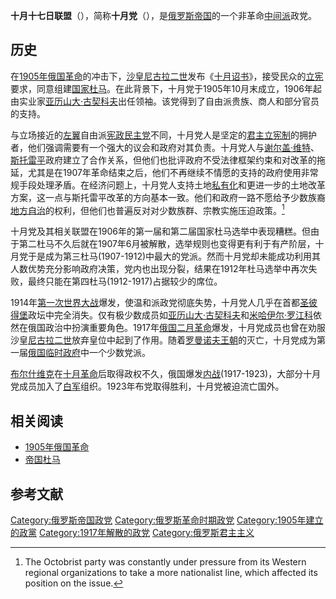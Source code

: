 {{For|the child organization|Little Octobrists}}
{{Infobox political party
| colorcode = #003155
| name = 十月十七日联盟
| native_name = Союз 17 Октября
| logo = 
| leader1_title = 领导
| leader1_name = [[亚历山大·伊万诺维奇·古契科夫|亚历山大·伊万诺维奇·古契科夫]]
| foundation = {{Start date|1905}}
| dissolution = {{End date|1917}}
| headquarters = [[俄羅斯帝國|俄羅斯帝國]][[聖彼得堡|聖彼得堡]]
| ideology = [[自由保守主義|自由保守主義]]<br>[[改良主義|改良主義]]<br>[[君主立憲|君主立憲]]<br>[[君主主義|君主主義]]
| position = [[中間偏右|中間偏右]]至[[右翼|右翼]]
| international = 
| colours = {{color box|#003155|border=darkgray}} [[蓝色|蓝色]]<br>{{color box|#FFFFFF|border=darkgray}} [[白色|白色]]
| country = Russia
}}


'''十月十七日联盟'''（{{lang-ru|Союз 17 Октября}}），简称'''十月党'''（{{lang|ru|Октябристы}}），是[[俄罗斯帝国|俄罗斯帝国]]的一个非革命[[中间派|中间派]]政党。

==历史==
在[[1905年俄国革命|1905年俄国革命]]的冲击下，[[沙皇|沙皇]][[尼古拉二世|尼古拉二世]]发布《[[十月诏书|十月诏书]]》，接受民众的[[宪政主义|立宪]]要求，同意组建[[国家杜马|国家杜马]]。在此背景下，十月党于1905年10月末成立，1906年起由实业家[[亚历山大·古契科夫|亚历山大·古契科夫]]出任领袖。该党得到了自由派贵族、商人和部分官员的支持。

与立场接近的[[左翼|左翼]]自由派[[宪政民主党|宪政民主党]]不同，十月党人是坚定的[[君主立宪制|君主立宪制]]的拥护者，他们强调需要有一个强大的议会和政府对其负责。十月党人与[[谢尔盖·维特|谢尔盖·维特]]、[[斯托雷平|斯托雷平]]政府建立了合作关系，但他们也批评政府不受法律框架约束和对改革的拖延，尤其是在1907年革命结束之后，他们不再继续不情愿的支持的政府使用非常规手段处理矛盾。在经济问题上，十月党人支持土地[[私有化|私有化]]和更进一步的土地改革方案，这一点与斯托雷平改革的方向基本一致。他们和政府一路不愿给予少数族裔[[地方自治|地方自治]]的权利，但他们也普遍反对对少数族群、宗教实施压迫政策。<ref>The Octobrist party was constantly under pressure from its Western regional organizations to take a more nationalist line, which affected its position on the issue.</ref>

十月党及其相关联盟在1906年的第一届和第二届国家杜马选举中表现糟糕。但由于第二杜马不久后就在1907年6月被解散，选举规则也变得更有利于有产阶层，十月党于是成为第三杜马(1907-1912)中最大的党派。然而十月党却未能成功利用其人数优势充分影响政府决策，党内也出现分裂，结果在1912年杜马选举中再次失败，最终只能在第四杜马(1912-1917)占据较少的席位。

1914年[[第一次世界大战|第一次世界大战]]爆发，使温和派政党彻底失势，十月党人几乎在首都[[圣彼得堡|圣彼得堡]]政坛中完全消失。仅有极少数成员如[[亚历山大·古契科夫|亚历山大·古契科夫]]和[[米哈伊尔·罗江科|米哈伊尔·罗江科]]依然在俄国政治中扮演重要角色。1917年[[俄国二月革命|俄国二月革命]]爆发，十月党成员也曾在劝服沙皇[[尼古拉二世|尼古拉二世]]放弃皇位中起到了作用。随着[[罗曼诺夫王朝|罗曼诺夫王朝]]的灭亡，十月党成为第一届[[俄国临时政府|俄国临时政府]]中一个少数党派。

[[布尔什维克|布尔什维克]]在[[十月革命|十月革命]]后取得政权不久，俄国爆发[[俄国内战|内战]](1917-1923)，大部分十月党成员加入了[[白军|白军]]组织。1923年布党取得胜利，十月党被迫流亡国外。

== 相关阅读 ==
*[[1905年俄国革命|1905年俄国革命]]
*[[帝国杜马|帝国杜马]]

==参考文献==
<div class="references-small">
<references />
</div>

[[Category:俄罗斯帝国政党|Category:俄罗斯帝国政党]]
[[Category:俄罗斯革命时期政党|Category:俄罗斯革命时期政党]]
[[Category:1905年建立的政黨|Category:1905年建立的政黨]]
[[Category:1917年解散的政党|Category:1917年解散的政党]]
[[Category:俄罗斯君主主义|Category:俄罗斯君主主义]]